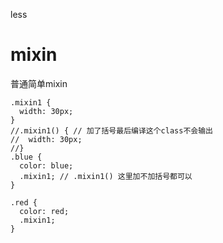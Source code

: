 less

# mixin 

普通简单mixin

```less
.mixin1 {
  width: 30px;
}
//.mixin1() { // 加了括号最后编译这个class不会输出
//  width: 30px;
//}
.blue {
  color: blue;
  .mixin1; // .mixin1() 这里加不加括号都可以
}

.red {
  color: red;
  .mixin1;
}
```

